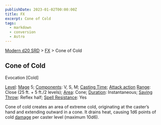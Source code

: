 ```yaml
---
publishDate: 2023-01-02T00:00:00Z
title: FX
excerpt: Cone of Cold
tags:
  - markdown
  - conversion
  - Astro
---
```


[Modern d20 SRD](/#modernD20) > [FX](modern-d20-srd-fx-index) > Cone of Cold

## Cone of Cold

Evocation [Cold]

[Level](modern-d20-srd-fx-level): [Mage](modern-d20-srd-classes-advanced-mage)
5; [Components](modern-d20-srd-fx-components): V, S, M; [Casting Time](modern-d20-srd-fx-casting-time); [Attack action](modern-d20-srd-combat-attack-actions) [Range](modern-d20-srd-fx-range): Close (25 ft. + 5 ft./2
levels); [Area](modern-d20-srd-fx-area): Cone; [Duration](modern-d20-srd-fx-duration): Instantaneous; [Saving Throw](modern-d20-srd-basics-saving-throws):
Reflex half; [Spell Resistance](modern-d20-srd-special-abilities-spell-resistance): Yes

Cone of cold creates an area of extreme cold, originating at the caster’s hand
and extending outward in a cone. It drains heat, causing 1d6 points of cold
[damage](modern-d20-srd-combat-damage) per caster level (maximum 10d6).

